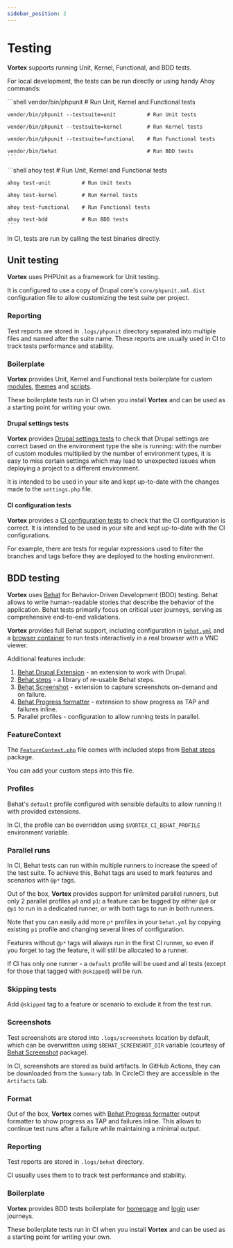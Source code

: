 ```yaml
---
sidebar_position: 2
---
```


# Testing

**Vortex** supports running Unit, Kernel, Functional, and BDD tests.

For local development, the tests can be run directly or using handy Ahoy
commands:


<Tabs>
  <TabItem value="apple" label="Direct" default>
    ```shell
    vendor/bin/phpunit                           # Run Unit, Kernel and Functional tests

    vendor/bin/phpunit --testsuite=unit          # Run Unit tests

    vendor/bin/phpunit --testsuite=kernel        # Run Kernel tests

    vendor/bin/phpunit --testsuite=functional    # Run Functional tests

    vendor/bin/behat                             # Run BDD tests
    ```
  </TabItem>
  <TabItem value="orange" label="Ahoy">
    ```shell
    ahoy test               # Run Unit, Kernel and Functional tests

    ahoy test-unit          # Run Unit tests

    ahoy test-kernel        # Run Kernel tests

    ahoy test-functional    # Run Functional tests

    ahoy test-bdd           # Run BDD tests
    ```
  </TabItem>
</Tabs>

In CI, tests are run by calling the test binaries directly.

## Unit testing

**Vortex** uses PHPUnit as a framework for Unit testing.

It is configured to use a copy of Drupal core's `core/phpunit.xml.dist`
configuration file to allow customizing the test suite per project.

### Reporting

Test reports are stored in `.logs/phpunit` directory
separated into multiple files and named after the suite name.
These reports are usually used in CI to track tests performance and stability.

### Boilerplate

**Vortex** provides Unit, Kernel and Functional tests boilerplate for custom [modules](https://github.com/drevops/vortex/blob/develop/web/modules/custom/ys_core/tests/src),
[themes](https://github.com/drevops/vortex/blob/develop/web/themes/custom/your_site_theme/tests/src) and
[scripts](https://github.com/drevops/vortex/blob/develop/tests/phpunit).

These boilerplate tests run in CI when you install **Vortex** and can be used as
a starting point for writing your own.

#### Drupal settings tests

**Vortex** provides [Drupal settings tests](https://github.com/drevops/vortex/blob/develop/tests/phpunit/Drupal/DrupalSettingsTest.php)
to check that Drupal settings are correct based on the environment type the site
is running: with the number of custom modules multiplied by the number of
environment types, it is easy to miss certain settings which may lead to
unexpected issues when deploying a project to a different environment.

It is intended to be used in your site and kept up-to-date with the
changes made to the `settings.php` file.

#### CI configuration tests

**Vortex** provides a [CI configuration tests](https://github.com/drevops/vortex/blob/develop/tests/phpunit/CircleCiConfigTest.php)
to check that the CI configuration is correct. It is intended to be used in your
site and kept up-to-date with the CI configurations.

For example, there are tests for regular expressions used to filter the branches
and tags before they are deployed to the hosting environment.

## BDD testing

**Vortex** uses [Behat](https://behat.org) for Behavior-Driven Development (BDD)
testing. Behat allows to write human-readable stories that describe the behavior
of the application. Behat tests primarily focus on critical user journeys,
serving as comprehensive end-to-end validations.

**Vortex** provides full Behat support, including configuration in [`behat.yml`](https://github.com/drevops/vortex/blob/develop/behat.yml)
and a [browser container](https://github.com/drevops/vortex/blob/develop/docker-compose.yml) to run tests interactively in a real browser with
a VNC viewer.

Additional features include:

1. [Behat Drupal Extension](https://github.com/drupalprojects/drupalextension) - an extension to work with Drupal.
2. [Behat steps](https://github.com/drevops/behat-steps) - a library of re-usable Behat steps.
2. [Behat Screenshot](https://github.com/drevops/behat-screenshot) - extension to capture screenshots on-demand and on failure.
3. [Behat Progress formatter](https://github.com/drevops/behat-format-progress-fail) - extension to show progress as TAP and failures inline.
4. Parallel profiles - configuration to allow running tests in parallel.

### FeatureContext

The [`FeatureContext.php`](https://github.com/drevops/vortex/blob/develop/tests/behat/bootstrap/FeatureContext.php) file comes with
included steps from [Behat steps](https://github.com/drevops/behat-steps) package.

You can add your custom steps into this file.

### Profiles

Behat's `default` profile configured with sensible defaults to allow running it
with provided extensions.

In CI, the profile can be overridden using `$VORTEX_CI_BEHAT_PROFILE`
environment variable.

### Parallel runs

In CI, Behat tests can run within multiple runners to increase the speed of the
test suite. To achieve this, Behat tags are used to mark features and scenarios
with `@p*` tags.

Out of the box, **Vortex** provides support for unlimited parallel
runners, but only 2 parallel profiles `p0` and `p1`: a feature can be tagged by
either `@p0` or `@p1` to run in a dedicated runner, or with both tags to run in
both runners.

Note that you can easily add more `p*` profiles in your `behat.yml` by copying
existing `p1` profile and changing several lines of configuration.

Features without `@p*` tags will always run in the first CI runner, so even
if you forget to tag the feature, it will still be allocated to a runner.

If CI has only one runner - a `default` profile will be used and all tests
(except for those that tagged with `@skipped`) will be run.

### Skipping tests

Add `@skipped` tag to a feature or scenario to exclude it from the test run.

### Screenshots

Test screenshots are stored into `.logs/screenshots` location by default,
which can be overwritten using `$BEHAT_SCREENSHOT_DIR` variable (courtesy of
[Behat Screenshot](https://github.com/drevops/behat-screenshot) package).

In CI, screenshots are stored as build artifacts. In GitHub Actions, they can be
downloaded from the `Summary` tab. In CircleCI they are accessible in
the `Artifacts` tab.

### Format

Out of the box, **Vortex** comes with [Behat Progress formatter](https://github.com/drevops/behat-format-progress-fail)
output formatter to show progress as TAP and failures inline. This allows to
continue test runs after a failure while maintaining a minimal output.

### Reporting

Test reports are stored in `.logs/behat` directory.

CI usually uses them to to track test performance and stability.

### Boilerplate

**Vortex** provides BDD tests boilerplate for [homepage](https://github.com/drevops/vortex/blob/develop/tests/behat/features/homepage.feature)
and [login](https://github.com/drevops/vortex/blob/develop/tests/behat/features/login.feature)
user journeys.

These boilerplate tests run in CI when you install **Vortex** and can be used as
a starting point for writing your own.
